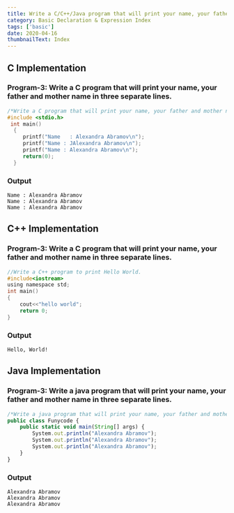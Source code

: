 ```yaml
---
title: Write a C/C++/Java program that will print your name, your father and mother name in three separate lines
category: Basic Declaration & Expression Index
tags: ['basic']
date: 2020-04-16
thumbnailText: Index
---
```

## C Implementation
### Program-3: Write a C program that will print your name, your father and mother name in three separate lines.
```c
/*Write a C program that will print your name, your father and mother name in three separate lines. */
#include <stdio.h>
 int main()
  {
     printf("Name   : Alexandra Abramov\n");
     printf("Name : JAlexandra Abramov\n");
     printf("Name : Alexandra Abramov\n");
     return(0);
  }


```
### Output
```
Name : Alexandra Abramov
Name : Alexandra Abramov
Name : Alexandra Abramov
```
## C++ Implementation
### Program-3: Write a C program that will print your name, your father and mother name in three separate lines.
```c
//Write a C++ program to print Hello World.
#include<iostream>
using namespace std;
int main()
{
    cout<<"hello world";
    return 0;
}
```
### Output
```
Hello, World!
```
## Java Implementation
### Program-3: Write a java program that will print your name, your father and mother name in three separate lines.
```js
/*Write a java program that will print your name, your father and mother name in three separate lines.*/
public class Funycode {
    public static void main(String[] args) {
        System.out.println("Alexandra Abramov");
        System.out.println("Alexandra Abramov");
        System.out.println("Alexandra Abramov");
    }
}
```
### Output
```
Alexandra Abramov
Alexandra Abramov
Alexandra Abramov
```
